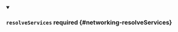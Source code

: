 


<details className="config-field" data-expandable="true" open>
<summary>

### `resolveServices` <span className="config-field-required" data-required="false">required</span> <span className="config-field-type"></span> <span className="config-field-default"></span> <span className="config-field-enum"></span> {#networking-resolveServices}



</summary>

<PartialResolveservicesreference />


</details>
